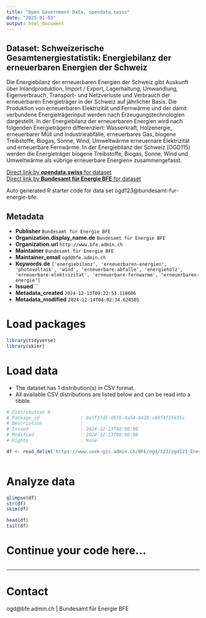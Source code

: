 ```yaml
---
title: "Open Government Data, opendata.swiss"
date: "2025-01-03"
output: html_document
---
```


## Dataset: Schweizerische Gesamtenergiestatistik: Energiebilanz der erneuerbaren Energien der Schweiz

Die Energiebilanz der erneuerbaren Energien der Schweiz gibt Auskunft über Inlandproduktion, Import / Export, Lagerhaltung, Umwandlung, Eigenverbrauch, Transport- und Netzverluste und Verbrauch der erneuerbaren Energieträger in der Schweiz auf jährlicher Basis. Die Produktion von erneuerbaren Elektrizität und Fernwärme und der damit verbundene Energieträgerinput werden nach Erzeugungstechnologien dargestellt. In der Energiebilanz der erneuerbaren Energien wird nach folgenden Energieträgern differenziert: Wasserkraft, Holzenergie, erneuerbarer Müll und Industrieabfälle, erneuerbares Gas, biogene Treibstoffe, Biogas, Sonne, Wind, Umweltwärme erneuernare Elektrizität und erneuerbare Fernwärme. In der Energiebilanz der Schweiz (OGD115) werden die Energieträger biogene Treibstoffe, Biogas, Sonne, Wind und Umweltwärme als «übrige erneuerbare Energien» zusammengefasst.

[Direct link by **opendata.swiss** for dataset](https://opendata.swiss/de/dataset/schweizerische-gesamtenergiestatistik-energiebilanz-der-erneuerbaren-energien-der-schweiz)<br>
[Direct link by **Bundesamt für Energie BFE** for dataset](https://www.bfe.admin.ch/bfe/de/home/versorgung/statistik-und-geodaten/energiestatistiken/gesamtenergiestatistik.html)

Auto generated R starter code for data set ogd123@bundesamt-fur-energie-bfe.

## Metadata

- **Publisher** `Bundesamt für Energie BFE`
- **Organization.display_name.de** `Bundesamt für Energie BFE`
- **Organization.url** `http://www.bfe.admin.ch`
- **Maintainer** `Bundesamt für Energie BFE`
- **Maintainer_email** `ogd@bfe.admin.ch`
- **Keywords.de** `['energiebilanz', 'erneuerbaren-energien', 'photovoltaik', 'wind', 'erneuerbare-abfalle', 'energieholz', 'erneuerbare-elektrizitat', 'erneuerbare-fernwarme', 'erneuerbaren-energie']`
- **Issued** ``
- **Metadata_created** `2024-12-13T09:22:53.118606`
- **Metadata_modified** `2024-12-14T04:02:34.624505`


# Load packages

```r

library(tidyverse)
library(skimr)

```

# Load data

-   The dataset has 1 distribution(s) in CSV format.
-   All available CSV distributions are listed below and can be read into a tibble.

```r

# Distribution 0
# Package_id               : 8e5f37d5-d676-4a54-8426-c80f4f35935c
# Description              : 
# Issued                   : 2024-12-13T00:00:00
# Modified                 : 2024-12-13T00:00:00
# Rights                   : None

df <- read_delim('https://www.uvek-gis.admin.ch/BFE/ogd/123/ogd123_Energiebilanz_erneuerbareEnergien.csv')



```

# Analyze data

```r

glimpse(df)
str(df)
skim(df)

head(df)
tail(df)

```

# Continue your code here...

```r

```

------------------------------------------------------------------------

# Contact

ogd@bfe.admin.ch | Bundesamt für Energie BFE
